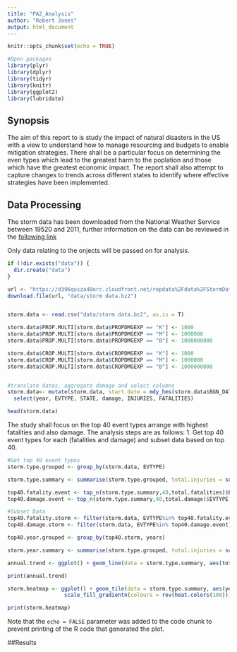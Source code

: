 ```yaml
---
title: "PA2_Analysis"
author: "Robert Jones"
output: html_document
---
```


```r
knitr::opts_chunk$set(echo = TRUE)

#Open packages
library(plyr)
library(dplyr)
library(tidyr)
library(knitr)
library(ggplot2)
library(lubridate)

```

## Synopsis

The aim of this report to is study the impact of natural disasters in the US with a view to understand how to manage resourcing and budgets to enable mitigation strategies. There shall be a particular focus on determining the even types which lead to the greatest harm to the poplation and those which have the greatest economic impact. The report shall also attempt to capture changes to trends across different states to identify where effective strategies have been implemented.


## Data Processing
The storm data has been downloaded from the National Weather Service between 19520 and 2011, further information on the data can be reviewed in the [following link](https://d396qusza40orc.cloudfront.net/repdata%2Fpeer2_doc%2Fpd01016005curr.pdf "Storm Data Documentation")

Only data relating to the onjects will be passed on for analysis.
```r
if (!dir.exists("data")) {
  dir.create("data")
}

url <- "https://d396qusza40orc.cloudfront.net/repdata%2Fdata%2FStormData.csv.bz2"
download.file(url, "data/storm data.bz2")


storm.data <- read.csv("data/storm data.bz2", as.is = T)

storm.data$PROP.MULTI[storm.data$PROPDMGEXP == "K"] <- 1000
storm.data$PROP.MULTI[storm.data$PROPDMGEXP == "M"] <- 1000000
storm.data$PROP.MULTI[storm.data$PROPDMGEXP == "B"] <- 1000000000

storm.data$CROP.MULTI[storm.data$CROPDMGEXP == "K"] <- 1000
storm.data$CROP.MULTI[storm.data$CROPDMGEXP == "M"] <- 1000000
storm.data$CROP.MULTI[storm.data$CROPDMGEXP == "B"] <- 1000000000


#translate dates, aggregate damage and select columns
storm.data<- mutate(storm.data, start.date = mdy_hms(storm.data$BGN_DATE),end.date = mdy_hms(storm.data$END_DATE), year = year(start.date),damage = PROPDMG*PROP.MULTI + CROPDMG*CROP.MULTI) %>%
  select(year, EVTYPE, STATE, damage, INJURIES, FATALITIES)

head(storm.data)

```


The study shall focus on the top 40 event types arrange with highest fatalities and also damage. The analysis steps are as follows:
1. Get top 40 event types for each (fatalities and damage) and subset data based on top 40.

```r
#Get top 40 event types 
storm.type.grouped <- group_by(storm.data, EVTYPE)

storm.type.summary <- summarise(storm.type.grouped, total.injuries = sum(INJURIES, na.rm = T), mean.injuries = mean(INJURIES, na.rm = T),total.fatalities = sum(FATALITIES, na.rm = T), mean.fatalities = mean(FATALITIES, na.rm = T), total.damage = sum(damage, na.rm = T)) %>% arrange(-total.injuries) ###%>% top_n(40,total.injuries)

top40.fatality.event <- top_n(storm.type.summary,40,total.fatalities)$EVTYPE
top40.damage.event <- top_n(storm.type.summary,40,total.damage)$EVTYPE

#Subset Data
top40.fatality.storm <- filter(storm.data, EVTYPE%in% top40.fatality.event)
top40.damage.storm <- filter(storm.data, EVTYPE%in% top40.damage.event)

top40.year.grouped <- group_by(top40.storm, years)

storm.year.summary <- summarise(storm.type.grouped, total.injuries = sum(INJURIES, na.rm = T), mean.injuries = mean(INJURIES, na.rm = T),total.fatalities = sum(FATALITIES, na.rm = T), mean.fatalities = mean(FATALITIES, na.rm = T)) %>% arrange(-total.injuries) %>% top_n(40,total.injuries)

annual.trend <- ggplot() + geom_line(data = storm.type.summary, aes(total.injuries))

print(annual.trend)

storm.heatmap <- ggplot() + geom_tile(data = storm.type.summary, aes(year, EVTYPE, fill = total.fatalities)) +
                  scale_fill_gradientn(colours = rev(heat.colors(100)))

print(storm.heatmap)

```

Note that the `echo = FALSE` parameter was added to the code chunk to prevent printing of the R code that generated the plot.

##Results
